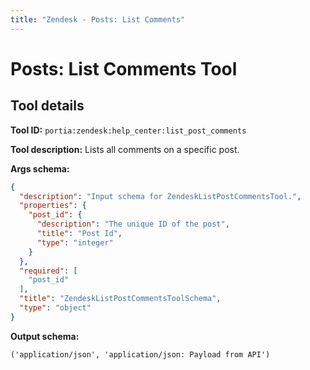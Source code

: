 ```yaml
---
title: "Zendesk - Posts: List Comments"
---
```

<!-- WARNING: This file is auto-generated by generate_tool_docs.py. Do not edit manually. -->


# Posts: List Comments Tool

<Intro />

## Tool details
**Tool ID:** `portia:zendesk:help_center:list_post_comments`

**Tool description:** Lists all comments on a specific post.

**Args schema:**
```json
{
  "description": "Input schema for ZendeskListPostCommentsTool.",
  "properties": {
    "post_id": {
      "description": "The unique ID of the post",
      "title": "Post Id",
      "type": "integer"
    }
  },
  "required": [
    "post_id"
  ],
  "title": "ZendeskListPostCommentsToolSchema",
  "type": "object"
}
```

**Output schema:**
```
('application/json', 'application/json: Payload from API')
```

